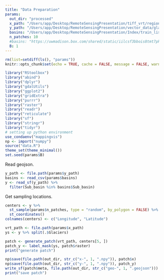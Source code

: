 ```yaml
---
title: "Data Preparation"
params:
  out_dir: "processed"
  x_path: "/Users/app/Desktop/RemoteSensingPresentation/tiff_vrt/region-corrected.vrt"
  y_path: "/Users/app/Desktop/RemoteSensingPresentation/vector_data/glaciers_new.geojson"
  basins: "/Users/app/Desktop/RemoteSensingPresentation/Index/train_list-small (1).csv"
  n_patches: 10
  #basins: "https://uwmadison.box.com/shared/static/iilcsf3bbois8tmt7pklriu219s4wlu6.csv" # for test basins
  B: 1 
---
```


```r
rm(list=setdiff(ls(), "params"))
knitr::opts_chunk$set(echo = TRUE, cache = FALSE, message = FALSE, warning = FALSE)
```

```r
library("RStoolbox")
library("abind")
library("dplyr")
library("gdalUtils")
library("ggplot2")
library("gridExtra")
library("purrr")
library("raster")
library("readr")
library("reticulate")
library("sf")
library("stringr")
library("tidyr")
# setting up python environment
use_condaenv("mappingvis")
np <- import("numpy")
source("data.R")
theme_set(theme_minimal())
set.seed(params$B)
```

Read geojson.

```r
y_path <- file.path(params$y_path)
basins <- read_csv(params$basins)
y <- read_sf(y_path) %>%
  filter(Sub_basin %in% basins$Sub_basin)
```
Get sampling locations.

```r
centers <- y %>%
  st_sample(params$n_patches, type = "random", by_polygon = FALSE) %>%
  st_coordinates()
colnames(centers) <- c("Longitude", "Latitude")

```

```r
vrt_path <- file.path(params$x_path)
ys <- y %>% split(.$Glaciers)

patch <- generate_patch(vrt_path, centers[5, ])
patch_y <- label_mask(ys, patch$raster)
print("generate patch")
```

```r
np$save(file.path(out_dir, str_c("x-", 1, ".npy")), patch$x)
np$save(file.path(out_dir, str_c("y-", 1, ".npy")), patch_y)
write_sf(patch$meta, file.path(out_dir, str_c("geo-", 1, ".geojson")))
print("save patch")

```



